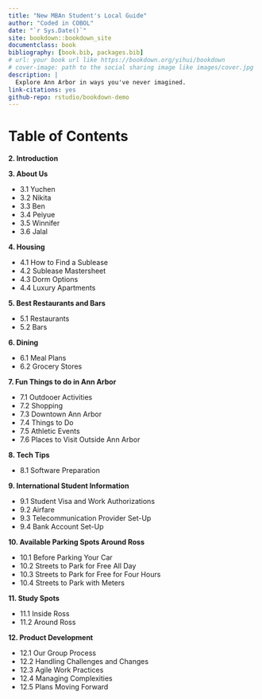 ```yaml
--- 
title: "New MBAn Student's Local Guide"
author: "Coded in COBOL"
date: "`r Sys.Date()`"
site: bookdown::bookdown_site
documentclass: book
bibliography: [book.bib, packages.bib]
# url: your book url like https://bookdown.org/yihui/bookdown
# cover-image: path to the social sharing image like images/cover.jpg
description: |
  Explore Ann Arbor in ways you've never imagined.
link-citations: yes
github-repo: rstudio/bookdown-demo
---
```


# Table of Contents


**2. Introduction**


**3. About Us**

* 3.1 Yuchen
* 3.2 Nikita
* 3.3 Ben
* 3.4 Peiyue
* 3.5 Winnifer
* 3.6 Jalal


**4. Housing**

* 4.1 How to Find a Sublease
* 4.2 Sublease Mastersheet
* 4.3 Dorm Options
* 4.4 Luxury Apartments


**5. Best Restaurants and Bars**

* 5.1 Restaurants
* 5.2 Bars


**6. Dining**

* 6.1 Meal Plans
* 6.2 Grocery Stores


**7. Fun Things to do in Ann Arbor**

* 7.1 Outdooer Activities
* 7.2 Shopping
* 7.3 Downtown Ann Arbor
* 7.4 Things to Do 
* 7.5 Athletic Events
* 7.6 Places to Visit Outside Ann Arbor


**8. Tech Tips**

* 8.1 Software Preparation


**9. International Student Information**

* 9.1 Student Visa and Work Authorizations
* 9.2 Airfare
* 9.3 Telecommunication Provider Set-Up
* 9.4 Bank Account Set-Up


**10. Available Parking Spots Around Ross**

* 10.1 Before Parking Your Car
* 10.2 Streets to Park for Free All Day 
* 10.3 Streets to Park for Free for Four Hours
* 10.4 Streets to Park with Meters


**11. Study Spots**

* 11.1 Inside Ross
* 11.2 Around Ross

**12. Product Development**

* 12.1 Our Group Process
* 12.2 Handling Challenges and Changes 
* 12.3 Agile Work Practices
* 12.4 Managing Complexities
* 12.5 Plans Moving Forward





